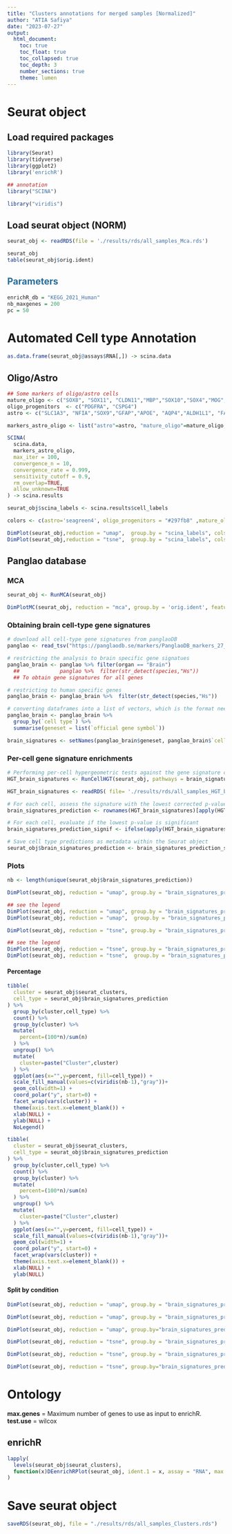 ```yaml
---
title: "Clusters annotations for merged samples [Normalized]"
author: "ATIA Safiya"
date: "2023-07-27"
output:
  html_document:
    toc: true
    toc_float: true
    toc_collapsed: true
    toc_depth: 3
    number_sections: true
    theme: lumen
---
```


# Seurat object  
## Load required packages
```r
library(Seurat)
library(tidyverse)
library(ggplot2)
library('enrichR')

## annotation
library("SCINA")

library("viridis")
```

## Load seurat object (NORM)

```r
seurat_obj <- readRDS(file = './results/rds/all_samples_Mca.rds')

seurat_obj
table(seurat_obj$orig.ident)
```

##  <span style="color:#296d98;"> Parameters </span>  
```r
enrichR_db = "KEGG_2021_Human"
nb_maxgenes = 200
pc = 50
```

# Automated Cell type Annotation  
```r
as.data.frame(seurat_obj@assays$RNA[,]) -> scina.data
```

## Oligo/Astro  
```r
## Some markers of oligo/astro cells
mature_oligo <- c("SOX8", "SOX11", "CLDN11","MBP","SOX10","SOX4","MOG","MYT1", "CNP", "PLP1", "OLIG1", "OLIG2", "NKX2-2", "ERBB3", "UGT8", "SOX17", "GPR17", "TNR")
oligo_progenitors  <- c("PDGFRA", "CSPG4")
astro <- c("SLC1A3", "NFIA","SOX9","GFAP","APOE", "AQP4","ALDH1L1", "FABP7", "TNC")

markers_astro_oligo <- list("astro"=astro, "mature_oligo"=mature_oligo, "oligo_progenitors"=oligo_progenitors)
```

```r
SCINA(
  scina.data,
  markers_astro_oligo, 
  max_iter = 100, 
  convergence_n = 10, 
  convergence_rate = 0.999, 
  sensitivity_cutoff = 0.9, 
  rm_overlap=TRUE, 
  allow_unknown=TRUE
) -> scina.results

seurat_obj$scina_labels <- scina.results$cell_labels
```

```r
colors <- c(astro='seagreen4', oligo_progenitors = "#297fb8" ,mature_oligo='orangered3', unknown="lightgray")

DimPlot(seurat_obj,reduction = "umap",  group.by = "scina_labels", cols = colors)
DimPlot(seurat_obj,reduction = "tsne",  group.by = "scina_labels", cols = colors)
```

## Panglao database  
### MCA
```r
seurat_obj <- RunMCA(seurat_obj)
```
```r
DimPlotMC(seurat_obj, reduction = "mca", group.by = 'orig.ident', features = c("APOE"), as.text = T)
```

### Obtaining brain cell-type gene signatures  
```r
# download all cell-type gene signatures from panglaoDB
panglao <- read_tsv("https://panglaodb.se/markers/PanglaoDB_markers_27_Mar_2020.tsv.gz")

# restricting the analysis to brain specific gene signatues
panglao_brain <- panglao %>% filter(organ == "Brain")
  ##             panglao %>%  filter(str_detect(species,"Hs"))
  ## To obtain gene signatures for all genes

# restricting to human specific genes
panglao_brain <- panglao_brain %>%  filter(str_detect(species,"Hs"))

# converting dataframes into a list of vectors, which is the format needed as input for CellID
panglao_brain <- panglao_brain %>%  
  group_by(`cell type`) %>%  
  summarise(geneset = list(`official gene symbol`))

brain_signatures <- setNames(panglao_brain$geneset, panglao_brain$`cell type`)
```

### Per-cell gene signature enrichments  
```r
# Performing per-cell hypergeometric tests against the gene signature collection
HGT_brain_signatures <- RunCellHGT(seurat_obj, pathways = brain_signatures, dims = 1:pc, n.features = nb_maxgenes)
```
```r
HGT_brain_signatures <- readRDS( file= './results/rds/all_samples_HGT_brain_signatures.rds')
```

```r
# For each cell, assess the signature with the lowest corrected p-value (max -log10 corrected p-value)
brain_signatures_prediction <- rownames(HGT_brain_signatures)[apply(HGT_brain_signatures, 2, which.max)]

# For each cell, evaluate if the lowest p-value is significant
brain_signatures_prediction_signif <- ifelse(apply(HGT_brain_signatures, 2, max)>2, yes = brain_signatures_prediction, "unassigned")

# Save cell type predictions as metadata within the Seurat object
seurat_obj$brain_signatures_prediction <- brain_signatures_prediction_signif
```

### Plots
```r
nb <- length(unique(seurat_obj$brain_signatures_prediction))

DimPlot(seurat_obj, reduction = "umap", group.by = "brain_signatures_prediction", cols= c(viridis(nb-1),"gray")) + NoLegend()

## see the legend
DimPlot(seurat_obj, reduction = "umap", group.by = "brain_signatures_prediction", label.size = 4, label = TRUE, cols= c(viridis(nb-1),"gray")) + NoLegend()
DimPlot(seurat_obj, reduction = "umap",  group.by = "brain_signatures_prediction", cols= c(viridis(nb-1),"gray"))
```

```r
DimPlot(seurat_obj, reduction = "tsne", group.by = "brain_signatures_prediction", cols= c(viridis(nb-1),"gray")) + NoLegend()

## see the legend
DimPlot(seurat_obj, reduction = "tsne", group.by = "brain_signatures_prediction", label.size = 4, label = TRUE, cols= c(viridis(nb-1),"gray")) + NoLegend()
DimPlot(seurat_obj, reduction = "tsne",  group.by = "brain_signatures_prediction", cols= c(viridis(nb-1),"gray"))
```

#### Percentage
```r
tibble(
  cluster = seurat_obj$seurat_clusters,
  cell_type = seurat_obj$brain_signatures_prediction
) %>%
  group_by(cluster,cell_type) %>%
  count() %>%
  group_by(cluster) %>%
  mutate(
    percent=(100*n)/sum(n)
  ) %>%
  ungroup() %>%
  mutate(
    cluster=paste("Cluster",cluster)
  ) %>%
  ggplot(aes(x="",y=percent, fill=cell_type)) +
  scale_fill_manual(values=c(viridis(nb-1),"gray"))+
  geom_col(width=1) +
  coord_polar("y", start=0) +
  facet_wrap(vars(cluster)) +  
  theme(axis.text.x=element_blank()) +
  xlab(NULL) +
  ylab(NULL) +
  NoLegend()
```

```r
tibble(
  cluster = seurat_obj$seurat_clusters,
  cell_type = seurat_obj$brain_signatures_prediction
) %>%
  group_by(cluster,cell_type) %>%
  count() %>%
  group_by(cluster) %>%
  mutate(
    percent=(100*n)/sum(n)
  ) %>%
  ungroup() %>%
  mutate(
    cluster=paste("Cluster",cluster)
  ) %>%
  ggplot(aes(x="",y=percent, fill=cell_type)) +
  scale_fill_manual(values=c(viridis(nb-1),"gray"))+
  geom_col(width=1) +
  coord_polar("y", start=0) +
  facet_wrap(vars(cluster)) +  
  theme(axis.text.x=element_blank()) +
  xlab(NULL) +
  ylab(NULL) 
```

#### Split by condition
```r
DimPlot(seurat_obj, reduction = "umap", group.by = "brain_signatures_prediction", split.by = "condition", cols= c(viridis(nb-1),"gray"))+ NoLegend()

DimPlot(seurat_obj, reduction = "umap", group.by = "brain_signatures_prediction", split.by = "condition", label.size = 4, label = TRUE, cols= c(viridis(nb-1),"gray"))+ NoLegend()

DimPlot(seurat_obj, reduction = "umap", group.by="brain_signatures_prediction", split.by = "condition", cols= c(viridis(nb-1),"gray"))+ NoLegend()
```

```r
DimPlot(seurat_obj, reduction = "tsne", group.by = "brain_signatures_prediction", split.by = "condition", cols= c(viridis(nb-1),"gray"))+ NoLegend()

DimPlot(seurat_obj, reduction = "tsne", group.by = "brain_signatures_prediction", split.by = "condition", label.size = 4, label = TRUE, cols= c(viridis(nb-1),"gray"))+ NoLegend()

DimPlot(seurat_obj, reduction = "tsne", group.by="brain_signatures_prediction", split.by = "condition", cols= c(viridis(nb-1),"gray"))+ NoLegend()
```

# Ontology   
**max.genes** = Maximum number of genes to use as input to enrichR.  
**test.use** = wilcox   

##  enrichR    
```r
lapply(
  levels(seurat_obj$seurat_clusters),
  function(x)DEenrichRPlot(seurat_obj, ident.1 = x, assay = "RNA", max.genes = nb_maxgenes, return.gene.list = FALSE, enrich.database =  enrichR_db)
)
```

# Save seurat object  
```r
saveRDS(seurat_obj, file = "./results/rds/all_samples_Clusters.rds")
```


